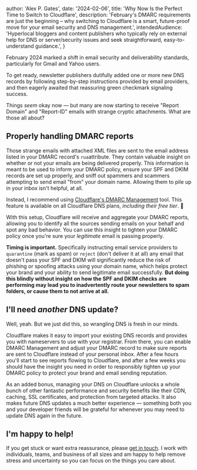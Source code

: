 
  author: 'Alex P. Gates',
  date: '2024-02-06',
  title: 'Why Now Is the Perfect Time to Switch to Cloudflare',
  description:
    'February\'s DMARC requirements are just the beginning – why switching to Cloudflare is a smart, future-proof move for your email security and DNS management.',
  intendedAudience: 'Hyperlocal bloggers and content publishers who typically rely on external help for DNS or server/security issues and seek straightforward, easy-to-understand guidance.',
}




February 2024 marked a shift in email security and deliverability standards, particularly for Gmail and Yahoo users.

To get ready, newsletter publishers dutifully added one or more new DNS records by following step-by-step instructions provided by email providers, and then eagerly awaited that reassuring green checkmark signaling success.

Things _seem_ okay now &mdash; but many are now starting to receive "Report Domain" and "Report-ID" emails with strange cryptic attachments. What are those all about?

##  Properly handling DMARC reports

Those strange emails with attached XML files are sent to the email address listed in your DMARC record's `rua`attribute. They contain valuable insight on whether or not your emails are being delivered properly. This information is meant to be used to inform your DMARC policy, ensure your SPF and DKIM records are set up properly, and sniff out spammers and scammers attempting to send email "from" your domain name. Allowing them to pile up in your inbox isn't helpful, at all.

Instead, I recommend using [Cloudflare's DMARC Management](https://developers.cloudflare.com/dmarc-management/) tool. This feature is available on all Cloudflare DNS plans, _including their free tier_. 🎉

With this setup, Cloudflare will receive and aggregate your DMARC reports, allowing you to identify all the sources sending emails on your behalf and spot any bad behavior. You can use this insight to tighten your DMARC policy once you're sure your _legitimate_ email is passing properly.

**Timing is important.** Specifically instructing email service providers to `quarantine` (mark as spam) or `reject` (don't deliver it at all) any email that doesn't pass your SPF and DKIM will significantly reduce the risk of phishing or spoofing attacks using your domain name, which helps protect your brand and your ability to send legitimate email successfully. **But doing this blindly without insight on how the SPF and DKIM checks are performing may lead you to inadvertently route your newsletters to spam folders, or cause them to not arrive at all.**

##  I&apos;ll need _another_ DNS update?

Well, yeah. But we just did this, so wrangling DNS is fresh in our minds.

Cloudflare makes it easy to import your existing DNS records and provides you with nameservers to use with your registrar. From there, you can enable DMARC Management and adjust your DMARC record to make sure reports are sent to Cloudflare instead of your personal inbox. After a few hours you'll start to see reports flowing to Cloudflare, and after a few weeks you should have the insight you need in order to responsibly tighten up your DMARC policy to protect your brand and email sending reputation.

As an added bonus, managing your DNS on Cloudflare unlocks a whole bunch of other fantastic performance and security benefits like their CDN, caching, SSL certificates, and protection from targeted attacks. It also makes future DNS updates a much better experience &mdash; something both you and your developer friends will be grateful for whenever you may need to update DNS again in the future.

##  I&apos;m happy to help!

If you get stuck or want extra reassurance, please [get in touch](/contact). I work with individuals, teams, and business of all sizes and am happy to help remove stress and uncertainty so you can focus on the things you care about.
